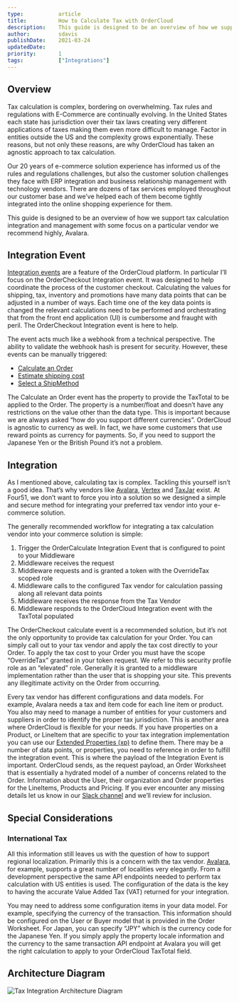 ```yaml
---
type:           article
title:          How to Calculate Tax with OrderCloud
description:    This guide is designed to be an overview of how we support tax calculation integration and management with some focus on a particular vendor we recommend highly, Avalara.
author:         sdavis
publishDate:    2021-03-24
updatedDate:
priority:       1
tags:           ["Integrations"]
---
```


## Overview
Tax calculation is complex, bordering on overwhelming. Tax rules and regulations with E-Commerce are continually evolving. In the United States each state has jurisdiction over their tax laws creating very different applications of taxes making them even more difficult to manage. Factor in entities outside the US and the complexity grows exponentially. These reasons, but not only these reasons, are why OrderCloud has taken an agnostic approach to tax calculation. 

Our 20 years of e-commerce solution experience has informed us of the rules and regulations challenges, but also the customer solution challenges they face with ERP integration and business relationship management with technology vendors. There are dozens of tax services employed throughout our customer base and we’ve helped each of them become tightly integrated into the online shopping experience for them.

This guide is designed to be an overview of how we support tax calculation integration and management with some focus on a particular vendor we recommend highly, Avalara.

## Integration Event
[Integration events](/api-reference/seller/integration-events) are a feature of the OrderCloud platform. In particular I’ll focus on the OrderCheckout Integration event. It was designed to help coordinate the process of the customer checkout. Calculating the values for shipping, tax, inventory and promotions have many data points that can be adjusted in a number of ways. Each time one of the key data points is changed the relevant calculations need to be performed and orchestrating that from the front end application (UI) is cumbersome and fraught with peril. The OrderCheckout Integration event is here to help.

The event acts much like a webhook from a technical perspective. The ability to validate the webhook hash is present for security. However, these events can be manually triggered:

- [Calculate an Order](/api-reference/seller/integration-events/calculate)
- [Estimate shipping cost](/api-reference/seller/integration-events/estimate-shipping)
- [Select a ShipMethod](/api-reference/seller/integration-events/select-shipmethods)

The Calculate an Order event has the property to provide the TaxTotal to be applied to the Order. The property is a number/float and doesn’t have any restrictions on the value other than the data type. This is important because we are always asked “how do you support different currencies”. OrderCloud is agnostic to currency as well. In fact, we have some customers that use reward points as currency for payments. So, if you need to support the Japanese Yen or the British Pound it’s not a problem. 

## Integration
As I mentioned above, calculating tax is complex. Tackling this yourself isn’t a good idea. That’s why vendors like [Avalara](https://www.avalara.com/), [Vertex](https://www.vertexinc.com/) and [TaxJar](https://www.taxjar.com/) exist. At Four51, we don’t want to force you into a solution so we designed a simple and secure method for integrating your preferred tax vendor into your e-commerce solution.

The generally recommended workflow for integrating a tax calculation vendor into your commerce solution is simple:
1. Trigger the OrderCalculate Integration Event that is configured to point to your Middleware
2. Middleware receives the request
3. Middleware requests and is granted a token with the OverrideTax scoped role
4. Middleware calls to the configured Tax vendor for calculation passing along all relevant data points
5. Middleware receives the response from the Tax Vendor
6. Middleware responds to the OrderCloud Integration event with the TaxTotal populated

The OrderCheckout calculate event is a recommended solution, but it’s not the only opportunity to provide tax calculation for your Order. You can simply call out to your tax vendor and apply the tax cost directly to your Order. To apply the tax cost to your Order you must have the scope “OverrideTax” granted in your token request. We refer to this security profile role as an “elevated” role. Generally it is granted to a middleware implementation rather than the user that is shopping your site. This prevents any illegitimate activity on the Order from occurring.

Every tax vendor has different configurations and data models. For example, Avalara needs a tax and item code for each line item or product. You also may need to manage a number of entities for your customers and suppliers in order to identify the proper tax jurisdiction. This is another area where OrderCloud is flexible for your needs. If you have properties on a Product, or LineItem that are specific to your tax integration implementation you can use our [Extended Properties (xp)](/knowledge-base/leverage-xp) to define them. There may be a number of data points, or properties, you need to reference in order to fulfill the integration event. This is where the payload of the Integration Event is important. OrderCloud sends, as the request payload, an Order Worksheet that is essentially a hydrated model of a number of concerns related to the Order. Information about the User, their organization and Order properties for the LineItems, Products and Pricing. If you ever encounter any missing details let us know in our [Slack channel](/slack) and we’ll review for inclusion.

## Special Considerations

### International Tax
All this information still leaves us with the question of how to support regional localization. Primarily this is a concern with the tax vendor. [Avalara](https://www.avalara.com/vatlive/en/index.html), for example, supports a great number of localities very elegantly. From a development perspective the same API endpoints needed to perform tax calculation with US entities is used. The configuration of the data is the key to having the accurate Value Added Tax (VAT) returned for your integration. 

You may need to address some configuration items in your data model. For example, specifying the currency of the transaction. This information should be configured on the User or Buyer model that is provided in the Order Worksheet. For Japan, you can specify “JPY” which is the currency code for the Japanese Yen. If you simply apply the property locale information and the currency to the same transaction API endpoint at Avalara you will get the right calculation to apply to your OrderCloud TaxTotal field.

## Architecture Diagram

![Tax Integration Architecture Diagram](/images/knowledge-base/inline/how-to-calculate-tax-with-ordercloud/architecture-diagram.png)